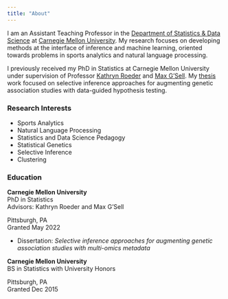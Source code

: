```yaml
---
title: "About"
---
```


I am an Assistant Teaching Professor in the [Department of Statistics & Data Science](http://www.stat.cmu.edu/) at [Carnegie Mellon University](http://www.cmu.edu/). My research focuses on developing methods at the interface of inference and machine learning, oriented towards problems in sports analytics and natural language processing.

I previously received my PhD in Statistics at Carnegie Mellon University under supervision of Professor [Kathryn Roeder](https://kathrynmroeder.github.io/) and [Max G’Sell](https://www.andrew.cmu.edu/user/mgsell/). My [thesis](https://kilthub.cmu.edu/articles/thesis/Selective_inference_approaches_for_augmenting_genetic_association_studies_with_multi-omics_metadata/19669593) work focused on selective inference approaches for augmenting genetic association studies with data-guided hypothesis testing.

### Research Interests

- Sports Analytics
- Natural Language Processing
- Statistics and Data Science Pedagogy
- Statistical Genetics
- Selective Inference
- Clustering

### Education

::: {.d-flex .justify-content-between}
::: {}
**Carnegie Mellon University**  
PhD in Statistics  
Advisors: Kathryn Roeder and Max G'Sell
:::
::: {.text-end}
Pittsburgh, PA  
Granted May 2022
:::
:::
- Dissertation: *Selective inference approaches for augmenting genetic association studies with multi-omics metadata*


::: {.d-flex .justify-content-between}
::: {}
**Carnegie Mellon University**  
BS in Statistics with University Honors
:::
::: {.text-end}
Pittsburgh, PA  
Granted Dec 2015
:::
:::


